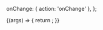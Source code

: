 
<Meta title="Components/Radiobutton" />

  onChange: { action: 'onChange' },
};

<Canvas>
  <Story
    name="Default"
    args={{
      id: '123',
      name: 'my-radiobutton',
      disabled: false,
    }}
    argTypes={commonArgTypes}
  >
    {(args) => {
      return <RadioButton {...args} />;
    }}
  </Story>
</Canvas>

<ArgsTable story="Default" />
